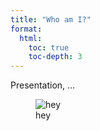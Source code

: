 ```yaml
---
title: "Who am I?"
format: 
  html:
    toc: true
    toc-depth: 3
---
```


Presentation, ...

![hey](images/picture_flyer-01.jpg){fig-alt="ddd" fig-align="center"}

![]()
